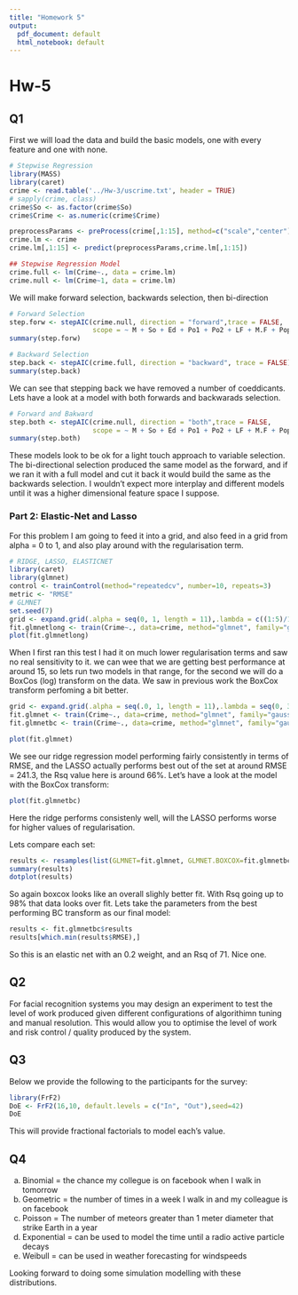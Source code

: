 ```yaml
---
title: "Homework 5"
output:
  pdf_document: default
  html_notebook: default
---
```

# Hw-5

## Q1

First we will load the data and build the basic models, one with every feature and one with none.

```r
# Stepwise Regression
library(MASS)
library(caret)
crime <- read.table('../Hw-3/uscrime.txt', header = TRUE)
# sapply(crime, class)
crime$So <- as.factor(crime$So)
crime$Crime <- as.numeric(crime$Crime)

preprocessParams <- preProcess(crime[,1:15], method=c("scale","center"))
crime.lm <- crime
crime.lm[,1:15] <- predict(preprocessParams,crime.lm[,1:15])

## Stepwise Regression Model
crime.full <- lm(Crime~., data = crime.lm)
crime.null <- lm(Crime~1, data = crime.lm)
```
We will make forward selection, backwards selection, then bi-direction
```R
# Forward Selection
step.forw <- stepAIC(crime.null, direction = "forward",trace = FALSE,
                     scope = ~ M + So + Ed + Po1 + Po2 + LF + M.F + Pop + NW + U1 + U2 + Wealth + Ineq + Prob +Time)
summary(step.forw)
```
```r

# Backward Selection
step.back <- stepAIC(crime.full, direction = "backward", trace = FALSE)
summary(step.back)
```
We can see that stepping back we have removed a number of coeddicants. Lets have a look at a model with both forwards and backwarads selection.
```r
# Forward and Bakward
step.both <- stepAIC(crime.null, direction = "both",trace = FALSE,
                     scope = ~ M + So + Ed + Po1 + Po2 + LF + M.F + Pop + NW + U1 + U2 + Wealth + Ineq + Prob +Time)
summary(step.both)
```
These models look to be ok for a light touch approach to variable selection. The bi-directional selection produced the same model as the forward, and if we ran it with a full model and cut it back it would build the same as the backwards selection. I wouldn't expect more interplay and different models until it was a higher dimensional feature space I suppose.

### Part 2: Elastic-Net and Lasso

For this problem I am going to feed it into a grid, and also feed in a grid from alpha = 0 to 1, and also play around with the regularisation term.
```r
# RIDGE, LASSO, ELASTICNET
library(caret)
library(glmnet)
control <- trainControl(method="repeatedcv", number=10, repeats=3)
metric <- "RMSE"
# GLMNET
set.seed(7)
grid <- expand.grid(.alpha = seq(0, 1, length = 11),.lambda = c((1:5)/10,(1:10),(2:10)*10))
fit.glmnetlong <- train(Crime~., data=crime, method="glmnet", family="gaussian", tuneGrid=grid, metric=metric, preProc=c("center", "scale"), trControl=control)
plot(fit.glmnetlong)
```
When I first ran this test I had it on much lower regularisation terms and saw no real sensitivity to it. we can wee that we are getting best performance at around 15, so lets run two models in that range, for the second we will do a BoxCos (log) transform on the data. We saw in previous work the BoxCox transform perfoming a bit better.
```r
grid <- expand.grid(.alpha = seq(.0, 1, length = 11),.lambda = seq(0, 30, length = 30))
fit.glmnet <- train(Crime~., data=crime, method="glmnet", family="gaussian", tuneGrid=grid, metric=metric, preProc=c("center", "scale"), trControl=control)
fit.glmnetbc <- train(Crime~., data=crime, method="glmnet", family="gaussian", tuneGrid=grid, metric=metric, preProc=c("center", "scale", "BoxCox"), trControl=control)

plot(fit.glmnet)
```

We see our ridge regression model performing fairly consistently in terms of RMSE, and the LASSO actually performs best out of the set at around RMSE = 241.3, the Rsq value here is around 66%. Let's have a look at the model with the BoxCox transform:
```r
plot(fit.glmnetbc)
```
Here the ridge performs consistenly well, will the LASSO performs worse for higher values of regularisation.

Lets compare each set:
```r
results <- resamples(list(GLMNET=fit.glmnet, GLMNET.BOXCOX=fit.glmnetbc))
summary(results)
dotplot(results)
```
So again boxcox looks like an overall slighly better fit. With Rsq going up to 98% that data looks over fit. Lets take the parameters from the best performing BC transform as our final model:
```r
results <- fit.glmnetbc$results
results[which.min(results$RMSE),]
```
So this is an elastic net with an 0.2 weight, and an Rsq of 71. Nice one.

## Q2

For facial recognition systems you may design an experiment to test the level of work produced given different configurations of algorithimn tuning and manual resolution. This would allow you to optimise the level of work and risk control / quality produced by the system.

## Q3

Below we provide the following to the participants for the survey:
```r
library(FrF2)
DoE <- FrF2(16,10, default.levels = c("In", "Out"),seed=42)
DoE
```
This will provide fractional factorials to model each's value.

## Q4

a. Binomial = the chance my collegue is on facebook when I walk in tomorrow
b. Geometric = the number of times in a week I walk in and my colleague is on facebook
c. Poisson = The number of meteors greater than 1 meter diameter that strike Earth in a year
d. Exponential = can be used to model the time until a radio active particle decays
e. Weibull = can be used in weather forecasting for windspeeds

Looking forward to doing some simulation modelling with these distributions.
